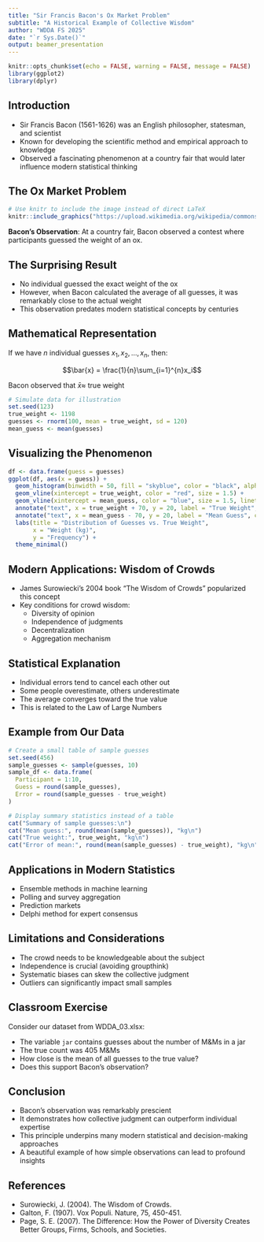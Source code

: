 ```yaml
---
title: "Sir Francis Bacon's Ox Market Problem"
subtitle: "A Historical Example of Collective Wisdom"
author: "WDDA FS 2025"
date: "`r Sys.Date()`"
output: beamer_presentation
---
```


```r
knitr::opts_chunk$set(echo = FALSE, warning = FALSE, message = FALSE)
library(ggplot2)
library(dplyr)
```

## Introduction

- Sir Francis Bacon (1561-1626) was an English philosopher, statesman, and scientist
- Known for developing the scientific method and empirical approach to knowledge
- Observed a fascinating phenomenon at a country fair that would later influence modern statistical thinking

## The Ox Market Problem

```r
# Use knitr to include the image instead of direct LaTeX
knitr::include_graphics("https://upload.wikimedia.org/wikipedia/commons/thumb/6/65/Francis_Bacon%2C_Viscount_St_Alban_from_NPG_%282%29.jpg/330px-Francis_Bacon%2C_Viscount_St_Alban_from_NPG_%282%29.jpg")
```

**Bacon's Observation**: At a country fair, Bacon observed a contest where participants guessed the weight of an ox.

## The Surprising Result

- No individual guessed the exact weight of the ox
- However, when Bacon calculated the average of all guesses, it was remarkably close to the actual weight
- This observation predates modern statistical concepts by centuries

## Mathematical Representation

If we have $n$ individual guesses $x_1, x_2, \ldots, x_n$, then:

$$\bar{x} = \frac{1}{n}\sum_{i=1}^{n}x_i$$

Bacon observed that $\bar{x} \approx$ true weight

```r
# Simulate data for illustration
set.seed(123)
true_weight <- 1198
guesses <- rnorm(100, mean = true_weight, sd = 120)
mean_guess <- mean(guesses)
```

## Visualizing the Phenomenon

```r
df <- data.frame(guess = guesses)
ggplot(df, aes(x = guess)) +
  geom_histogram(binwidth = 50, fill = "skyblue", color = "black", alpha = 0.7) +
  geom_vline(xintercept = true_weight, color = "red", size = 1.5) +
  geom_vline(xintercept = mean_guess, color = "blue", size = 1.5, linetype = "dashed") +
  annotate("text", x = true_weight + 70, y = 20, label = "True Weight", color = "red") +
  annotate("text", x = mean_guess - 70, y = 20, label = "Mean Guess", color = "blue") +
  labs(title = "Distribution of Guesses vs. True Weight",
       x = "Weight (kg)",
       y = "Frequency") +
  theme_minimal()
```

## Modern Applications: Wisdom of Crowds

- James Surowiecki's 2004 book "The Wisdom of Crowds" popularized this concept
- Key conditions for crowd wisdom:
  - Diversity of opinion
  - Independence of judgments
  - Decentralization
  - Aggregation mechanism

## Statistical Explanation

- Individual errors tend to cancel each other out
- Some people overestimate, others underestimate
- The average converges toward the true value
- This is related to the Law of Large Numbers

## Example from Our Data

```r
# Create a small table of sample guesses
set.seed(456)
sample_guesses <- sample(guesses, 10)
sample_df <- data.frame(
  Participant = 1:10,
  Guess = round(sample_guesses),
  Error = round(sample_guesses - true_weight)
)

# Display summary statistics instead of a table
cat("Summary of sample guesses:\n")
cat("Mean guess:", round(mean(sample_guesses)), "kg\n")
cat("True weight:", true_weight, "kg\n")
cat("Error of mean:", round(mean(sample_guesses) - true_weight), "kg\n")
```

## Applications in Modern Statistics

- Ensemble methods in machine learning
- Polling and survey aggregation
- Prediction markets
- Delphi method for expert consensus

## Limitations and Considerations

- The crowd needs to be knowledgeable about the subject
- Independence is crucial (avoiding groupthink)
- Systematic biases can skew the collective judgment
- Outliers can significantly impact small samples

## Classroom Exercise

Consider our dataset from WDDA_03.xlsx:

- The variable `jar` contains guesses about the number of M&Ms in a jar
- The true count was 405 M&Ms
- How close is the mean of all guesses to the true value?
- Does this support Bacon's observation?

## Conclusion

- Bacon's observation was remarkably prescient
- It demonstrates how collective judgment can outperform individual expertise
- This principle underpins many modern statistical and decision-making approaches
- A beautiful example of how simple observations can lead to profound insights

## References

- Surowiecki, J. (2004). The Wisdom of Crowds.
- Galton, F. (1907). Vox Populi. Nature, 75, 450-451.
- Page, S. E. (2007). The Difference: How the Power of Diversity Creates Better Groups, Firms, Schools, and Societies.



